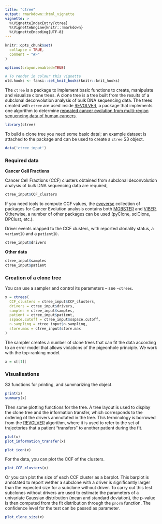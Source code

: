 ```yaml
---
title: "ctree"
output: rmarkdown::html_vignette
vignette: >
  %\VignetteIndexEntry{ctree}
  %\VignetteEngine{knitr::rmarkdown}
  %\VignetteEncoding{UTF-8}
---
```


```r
knitr::opts_chunk$set(
  collapse = TRUE,
  comment = "#>"
)

options(crayon.enabled=TRUE)
```

```r
# To render in colour this vignette
old.hooks <- fansi::set_knit_hooks(knitr::knit_hooks)
```

The `ctree` is a package to implement basic functions to create, manipulate and visualize clone trees. A clone tree is a tree built from the results of a subclonal deconvolution analysis of bulk DNA sequencing data. The trees created with `ctree` are used inside [REVOLVER](https://github.com/caravagn/revolver), a package that implements one algorithm to determine [repeated cancer evolution from multi-region sequencing data of human cancers](https://www.nature.com/articles/s41592-018-0108-x). 


```r
library(ctree)
```

To build a clone tree you need some basic datal; an example dataset is attached to the package and can be used to create a `ctree` S3 object.
```r
data('ctree_input')
```
### Required data

**Cancer Cell Fractions**

Cancer Cell Fractions (CCF) clusters obtained from subclonal deconvolution analysis of bulk DNA sequencing data are required,
```r
ctree_input$CCF_clusters
```
If you need tools to compute CCF values, the [evoverse](https://caravagn.github.io/evoverse/) collection of packages for Cancer Evolution analysis contains both [MOBSTER](https://caravagn.github.io/mobster/) and
[VIBER](https://caravagn.github.io/viber/). Otherwise, a number of other packages can be used (pyClone, sciClone, DPClust, etc.).


Driver events mapped to the CCF clusters, with reported clonality status, a `variantID` and a `patientID.`
```r
ctree_input$drivers
```

**Other data**

```r
ctree_input$samples
ctree_input$patient
```

### Creation of a clone tree

You can use a sampler and control its parameters -- see `~ctrees`.
```r
x = ctrees(
  CCF_clusters = ctree_input$CCF_clusters, 
  drivers = ctree_input$drivers,
  samples = ctree_input$samples,
  patient = ctree_input$patient,
  sspace.cutoff = ctree_input$sspace.cutoff,
  n.sampling = ctree_input$n.sampling,
  store.max = ctree_input$store.max
)
```

The sampler creates a number of clone trees that can fit the data according to an error model that allows violations of the pigeonhole principle. We work with the top-ranking model.
```r
x = x[[1]]
```

### Visualisations

S3 functions for printing, and summarizing the object.
```r
print(x)
summary(x)
```

Then some plotting functions for the tree. A tree layout is used to display the clone tree and the information transfer, which corresponds to the ordering of the drivers annnotated in the tree. This terminology is borrowed from the [REVOLVER](https://github.com/caravagn/revolver) algorithm, where it is used to refer to the set of trajectories that a patient "transfers" to another patient during the fit.
```r
plot(x)
plot_information_transfer(x)
```
```r
plot_icon(x)
```

For the data, you can plot the CCF of the clusters.
```r
plot_CCF_clusters(x)
```

Or you can plot the size of each CCF cluster as a barplot. This barplot is annotated to report wether a subclone with a driver is significantly larger than the expected size for a subclone without driver. To carry out this test subclones without drivers are used to estimate the parameters of a univariate Gaussian distribution (mean and standard deviation), the p-value is then computed from the fit distribution through the `pnorm` function. The confidence level for the test can be passed as parameter.

```r
plot_clone_size(x)
```
